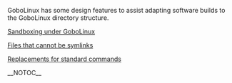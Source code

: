 GoboLinux has some design features to assist adapting
software builds to the GoboLinux directory structure.

[[Sandboxing under GoboLinux]]

[[Files that cannot be symlinks]]

[[Replacements for standard commands]]

__NOTOC__

